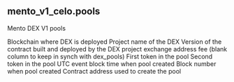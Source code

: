 ## mento_v1_celo.pools 
Mento DEX V1 pools


<ParamField path="blockchain">
Blockchain where DEX is deployed
</ParamField>
<ParamField path="project">
Project name of the DEX
</ParamField>
<ParamField path="version">
Version of the contract built and deployed by the DEX project
</ParamField>
<ParamField path="pool">
exchange address
</ParamField>
<ParamField path="fee">
fee (blank column to keep in synch with dex_pools)
</ParamField>
<ParamField path="token0">
First token in the pool
</ParamField>
<ParamField path="token1">
Second token in the pool
</ParamField>
<ParamField path="creation_block_time">
UTC event block time when pool created
</ParamField>
<ParamField path="creation_block_number">
Block number when pool created
</ParamField>
<ParamField path="contract_address">
Contract address used to create the pool
</ParamField>
